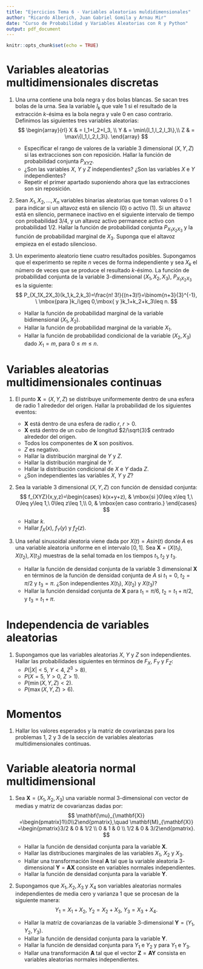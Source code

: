 ```yaml
---
title: "Ejercicios Tema 6 - Variables aleatorias muldidimensionales"
author: "Ricardo Alberich, Juan Gabriel Gomila y Arnau Mir"
date: "Curso de Probabilidad y Variables Aleatorias con R y Python"
output: pdf_document
---
```


```r
knitr::opts_chunk$set(echo = TRUE)
```

\newcommand\momento{m}
\newcommand{\momentocentral}{\mu}
\newcommand{\FunGenMom}{m}
\newcommand{\FunCar}{\phi}

# Variables aleatorias multidimensionales discretas

1. Una urna contiene una bola negra y dos bolas blancas. Se sacan tres bolas de la urna.
Sea la variable $I_k$ que vale 1 si el resultado de la extracción $k$-ésima es la bola negra y vale 0 en caso contrario. Definimos las siguientes tres variables aleatorias:
$$
\begin{array}{rl}
X & = I_1+I_2+I_3, \\
Y & = \min\{I_1,I_2,I_3\},\\
Z & = \max\{I_1,I_2,I_3\}.
\end{array}
$$
    - Especificar el rango de valores de la variable $3$ dimensional $(X,Y,Z)$ si las extracciones son con reposición. Hallar la función de probabilidad conjunta $P_{XYZ}$.
    - ¿Son las variables $X$, $Y$ y $Z$ independientes? ¿Son las variables $X$ e $Y$ independientes?
    - Repetir el primer apartado suponiendo ahora que las extracciones son sin reposición.
    
    
1. Sean $X_1, X_2,\ldots, X_n$ variables binarias aleatorias que toman valores 0 o 1 para indicar si un altavoz está en silencio (0) o activo (1). Si un altavoz está en silencio, permanece inactivo en el siguiente intervalo de tiempo con probabilidad 3/4, y un altavoz activo permanece activo con probabilidad 1/2. Hallar la función de probabilidad conjunta $P_{X_1X_2X_3}$ y la función de probabilidad marginal de $X_3$. Suponga que el altavoz empieza en el estado silencioso.

1.  Un experimento aleatorio tiene cuatro resultados posibles. Supongamos que el experimento se repite $n$ veces de forma independiente y sea $X_k$ el número de veces que se produce el resultado $k$-ésimo. La función de probabilidad conjunta de la variable $3$-dimensional $(X_1,X_2,X_3)$, $P_{X_1X_2X_3}$ es la siguiente:
$$
P_{X_1X_2X_3}(k_1,k_2,k_3)=\frac{n! 3!}{(n+3)!}=\binom{n+3}{3}^{-1}, \ \mbox{para }k_i\geq 0,\mbox{ y }k_1+k_2+k_3\leq n.
$$
    - Hallar la función de probabilidad marginal de la variable bidimensional $(X_1,X_2)$.
    - Hallar la función de probabilidad marginal de la variable $X_1$.
    - Hallar la función de probabilidad condicional de la variable $(X_2,X_3)$ dado $X_1=m$, para $0\leq m\leq n$.
    
    
# Variables aleatorias multidimensionales continuas

1. El punto $\mathbf{X} = (X, Y, Z)$ se distribuye uniformemente dentro de una esfera de radio 1 alrededor del origen. Hallar la probabilidad de los siguientes eventos:
    - $\mathbf{X}$ está dentro de una esfera de radio $r$, $r >0$.
    - $\mathbf{X}$ está dentro de un cubo de longitud $2/\sqrt{3}$ centrado alrededor del origen.
    - Todos los componentes de $\mathbf{X}$ son positivos.
    - $Z$ es negativo.
    - Hallar la distribución marginal de $Y$ y $Z$.
    - Hallar la distribución marginal de $Y$.
    - Hallar la distribución condicional de $X$ e $Y$ dada $Z$.
    - ¿Son independientes las variables $X$, $Y$ y $Z$?

1. Sea la variable $3$ dimensional $(X, Y, Z)$ con función de densidad conjunta:
$$
f_{XYZ}(x,y,z)=\begin{cases}
k(x+y+z), & \mbox{si }0\leq x\leq 1,\ 0\leq y\leq 1,\ 0\leq z\leq 1,\\
0, & \mbox{en caso contrario.}
\end{cases}
$$
    - Hallar $k$.
    - Hallar $f_X(x)$, $f_Y(y)$ y $f_Z(z)$.
    
1. Una señal sinusoidal aleatoria viene dada por $X(t) = A sin(t)$ donde $A$ es una variable aleatoria uniforme en el intervalo $[0, 1]$. Sea $\mathbf{X} = (X(t_1), X(t_2), X(t_3)$ muestras de la señal tomada en los tiempos $t_1, t_2$ y $t_3$.

    - Hallar la función de densidad conjunta de la variable $3$ dimensional $\mathbf{X}$ en términos de la función de densidad conjunta de $A$ si $t_1 = 0$, $t_2 = \pi/2$ y $t_3 = \pi$.
¿Son independientes $X(t_1)$, $X(t_2)$ y $X(t_3)$?
    - Hallar la función densidad conjunta de $\mathbf{X}$ para $t_1=\pi/6$, $t_2 = t_1 + \pi/2$, y $t_3 = t_1 + \pi$.


# Independencia de variables aleatorias

1. Supongamos que las variables aleatorias $X$, $Y$ y $Z$ son independientes. Hallar las probabilidades siguientes en términos de $F_X$, $F_Y$ y $F_Z$:
    - $P(|X|<5,\ Y<4,\ Z^3>8)$.
    - $P(X=5,\ Y>0,\ Z>1)$.
    - $P(\min(X,Y,Z)<2)$.
    - $P(\max(X, Y, Z)>6)$.
    
    
# Momentos

1. Hallar los valores esperados y la matriz de covarianzas para los problemas 1, 2 y 3 de la sección de variables aleatorias multidimensionales continuas.


# Variable aleatoria normal multidimensional

1. Sea $\mathbf{X}=(X_1,X_2,X_3)$ una variable normal $3$-dimensional con vector de medias y matriz de covarianzas dadas por:
$$
\mathbf{\mu}_{\mathbf{X}} =\begin{pmatrix}1\\0\\2\end{pmatrix},\quad \mathbf{M}_{\mathbf{X}} =\begin{pmatrix}3/2 & 0 & 1/2 \\ 0 & 1 & 0 \\ 1/2 & 0 & 3/2\end{pmatrix}.
$$

    - Hallar la función de densidad conjunta para la variable $\mathbf{X}$.
    - Hallar las distribuciones marginales de las variables $X_1$, $X_2$ y $X_3$.
    - Hallar una transformación lineal $\mathbf{A}$ tal que la variable aleatoria $3$-dimensional $\mathbf{Y}=\mathbf{A}\mathbf{X}$ consiste en variables normales independientes.
    - Hallar la función de densidad conjunta para la variable $\mathbf{Y}$.
    
1. Supongamos que $X_1, X_2, X_3$ y $X_4$ son variables aleatorias normales independientes de media cero y varianza 1 que se procesan de la siguiente manera:
$$
Y_1 = X_1 + X_2,\  Y_2 = X_2 + X_3,\  Y_3 = X_3 + X_4.
$$
    - Hallar la matriz de covarianzas de la variable $3$-dimensional $\mathbf{Y} = (Y_1, Y_2, Y_3)$.
    - Hallar la función de densidad conjunta para la variable $\mathbf{Y}$.
    - Hallar la función de densidad conjunta para $Y_1$ e $Y_2$ y para $Y_1$ e $Y_3$.
    - Hallar una transformación $\mathbf{A}$ tal que el vector $\mathbf{Z} = \mathbf{A}\mathbf{Y}$ consista en variables aleatorias normales independientes.